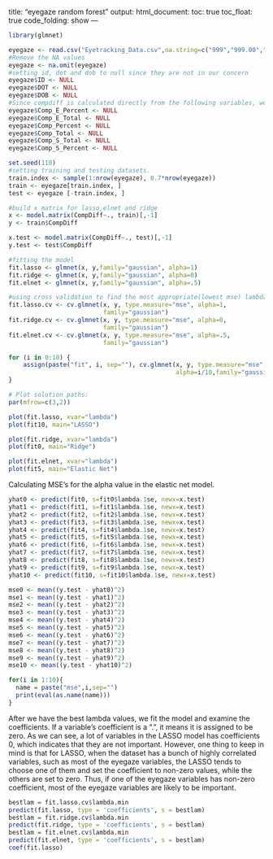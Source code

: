 title: "eyegaze random forest"
output: 
  html_document:
    toc:  true
    toc_float:  true
    code_folding:  show
---

```r
library(glmnet)
```

```r
eyegaze <- read.csv("Eyetracking_Data.csv",na.string=c("999","999.00","#NULL!"),stringsAsFactors = FALSE)
#Remove the NA values
eyegaze <- na.omit(eyegaze)
#setting id, dot and dob to null since they are not in our concern
eyegaze$ID <- NULL
eyegaze$DOT <- NULL
eyegaze$DOB <- NULL
#Since compdiff is calculated directly from the following variables, we remove them from the dataset. 
eyegaze$Comp_E_Percent <- NULL
eyegaze$Comp_E_Total <- NULL
eyegaze$Comp_Percent <- NULL
eyegaze$Comp_Total <- NULL
eyegaze$Comp_S_Total <- NULL
eyegaze$Comp_S_Percent <- NULL
```

```r
set.seed(110)
#setting training and testing datasets.
train.index <- sample(1:nrow(eyegaze), 0.7*nrow(eyegaze))
train <- eyegaze[train.index, ]
test <- eyegaze [-train.index, ]

#build x matrix for lasso,elnet and ridge
x <- model.matrix(CompDiff~., train)[,-1]
y <- train$CompDiff

x.test <- model.matrix(CompDiff~., test)[,-1]
y.test <- test$CompDiff

#fitting the model
fit.lasso <- glmnet(x, y,family="gaussian", alpha=1)
fit.ridge <- glmnet(x, y,family="gaussian", alpha=0)
fit.elnet <- glmnet(x, y,family="gaussian", alpha=.5)
```



```r
#using cross validation to find the most appropriate(lowest mse) lambda values for the three models.
fit.lasso.cv <- cv.glmnet(x, y, type.measure="mse", alpha=1, 
                          family="gaussian")
fit.ridge.cv <- cv.glmnet(x, y, type.measure="mse", alpha=0,
                          family="gaussian")
fit.elnet.cv <- cv.glmnet(x, y, type.measure="mse", alpha=.5,
                          family="gaussian")

```


```r
for (i in 0:10) {
    assign(paste("fit", i, sep=""), cv.glmnet(x, y, type.measure="mse", 
                                              alpha=i/10,family="gaussian"))
}
```

```r
# Plot solution paths:
par(mfrow=c(3,2))

plot(fit.lasso, xvar="lambda")
plot(fit10, main="LASSO")

plot(fit.ridge, xvar="lambda")
plot(fit0, main="Ridge")

plot(fit.elnet, xvar="lambda")
plot(fit5, main="Elastic Net")
```

Calculating MSE's for the alpha value in the elastic net model.

```r
yhat0 <- predict(fit0, s=fit0$lambda.1se, newx=x.test)
yhat1 <- predict(fit1, s=fit1$lambda.1se, newx=x.test)
yhat2 <- predict(fit2, s=fit2$lambda.1se, newx=x.test)
yhat3 <- predict(fit3, s=fit3$lambda.1se, newx=x.test)
yhat4 <- predict(fit4, s=fit4$lambda.1se, newx=x.test)
yhat5 <- predict(fit5, s=fit5$lambda.1se, newx=x.test)
yhat6 <- predict(fit6, s=fit6$lambda.1se, newx=x.test)
yhat7 <- predict(fit7, s=fit7$lambda.1se, newx=x.test)
yhat8 <- predict(fit8, s=fit8$lambda.1se, newx=x.test)
yhat9 <- predict(fit9, s=fit9$lambda.1se, newx=x.test)
yhat10 <- predict(fit10, s=fit10$lambda.1se, newx=x.test)

mse0 <- mean((y.test - yhat0)^2)
mse1 <- mean((y.test - yhat1)^2)
mse2 <- mean((y.test - yhat2)^2)
mse3 <- mean((y.test - yhat3)^2)
mse4 <- mean((y.test - yhat4)^2)
mse5 <- mean((y.test - yhat5)^2)
mse6 <- mean((y.test - yhat6)^2)
mse7 <- mean((y.test - yhat7)^2)
mse8 <- mean((y.test - yhat8)^2)
mse9 <- mean((y.test - yhat9)^2)
mse10 <- mean((y.test - yhat10)^2)

for(i in 1:10){
  name = paste("mse",i,sep="")
  print(eval(as.name(name)))
}
```

After we have the best lambda values, we fit the model and examine the coefficients. If a variable's coefficient is a ".", it means it is assigned to be zero. As we can see, a lot of variables in the LASSO model has coefficients 0, which indicates that they are not important. However, one thing to keep in mind is that for LASSO, when the dataset has a bunch of highly correlated variables, such as most of the eyegaze variables, the LASSO tends to choose one of them and set the coefficient to non-zero values, while the others are set to zero. Thus, if one of the eyegaze variables has non-zero coefficient, most of the eyegaze variables are likely to be important.  

```r
bestlam = fit.lasso.cv$lambda.min
predict(fit.lasso, type = 'coefficients', s = bestlam)
bestlam = fit.ridge.cv$lambda.min
predict(fit.ridge, type = 'coefficients', s = bestlam)
bestlam = fit.elnet.cv$lambda.min
predict(fit.elnet, type = 'coefficients', s = bestlam)
coef(fit.lasso)
```



